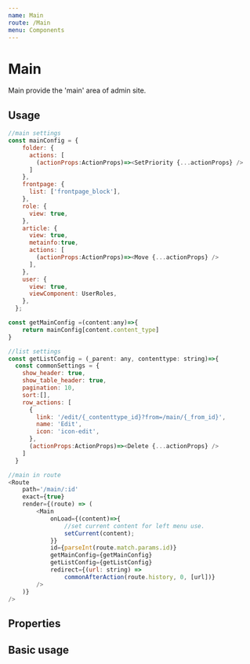 ```yaml
---
name: Main
route: /Main
menu: Components
---
```



# Main

Main provide the 'main' area of admin site.

## Usage
```js
//main settings
const mainConfig = {
    folder: {
      actions: [
        (actionProps:ActionProps)=><SetPriority {...actionProps} />
      ]
    },
    frontpage: {
      list: ['frontpage_block'],
    },  
    role: {
      view: true,
    },
    article: {
      view: true,
      metainfo:true,
      actions: [      
        (actionProps:ActionProps)=><Move {...actionProps} />
      ],
    },
    user: {
      view: true,
      viewComponent: UserRoles,    
    },
  };

const getMainConfig =(content:any)=>{
    return mainConfig[content.content_type]
}

//list settings
const getListConfig = (_parent: any, contenttype: string)=>{
  const commonSettings = {
    show_header: true,
    show_table_header: true,
    pagination: 10,
    sort:[],
    row_actions: [
      {
        link: '/edit/{_contenttype_id}?from=/main/{_from_id}',
        name: 'Edit',
        icon: 'icon-edit',
      },
      (actionProps:ActionProps)=><Delete {...actionProps} />
    ]
  }

//main in route
<Route
    path='/main/:id'
    exact={true}
    render={(route) => (
        <Main
            onLoad={(content)=>{     
                //set current content for left menu use.           
                setCurrent(content);
            }}										    
            id={parseInt(route.match.params.id)}
            getMainConfig={getMainConfig}
            getListConfig={getListConfig}
            redirect={(url: string) =>
                commonAfterAction(route.history, 0, [url])}
        />
    )}
/>

```

## Properties
<Props table={true} isToggle={true} of={Main} />

## Basic usage

<Playground>
   <Main />
</Playground>